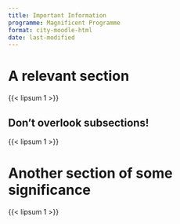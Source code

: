 ```yaml
---
title: Important Information
programme: Magnificent Programme
format: city-moodle-html
date: last-modified
---
```


# A relevant section

{{< lipsum 1 >}}

## Don't overlook subsections!

{{< lipsum 1 >}}

# Another section of some significance

{{< lipsum 1 >}}

